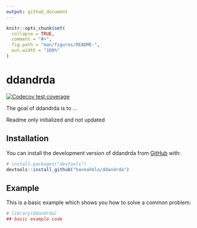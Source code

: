 ```yaml
---
output: github_document
---
```


<!-- README.md is generated from README.Rmd. Please edit that file -->

```r
knitr::opts_chunk$set(
  collapse = TRUE,
  comment = "#>",
  fig.path = "man/figures/README-",
  out.width = "100%"
)
```

# ddandrda

<!-- badges: start -->
[![Codecov test coverage](https://codecov.io/gh/hannahblo/ddandrda/branch/main/graph/badge.svg)](https://app.codecov.io/gh/hannahblo/ddandrda?branch=main)
<!-- badges: end -->

The goal of ddandrda is to ...

Readme only initialized and not updated

## Installation

You can install the development version of ddandrda from [GitHub](https://github.com/) with:

``` r
# install.packages("devtools")
devtools::install_github("hannahblo/ddandrda")
```

## Example

This is a basic example which shows you how to solve a common problem:

```r
# library(ddandrda)
## basic example code
```

<!-- What is special about using `README.Rmd` instead of just `README.md`? You can include R chunks like so: -->

<!-- ```{r cars} -->
<!-- summary(cars) -->
<!-- ``` -->

<!-- You'll still need to render `README.Rmd` regularly, to keep `README.md` up-to-date. `devtools::build_readme()` is handy for this. You could also use GitHub Actions to re-render `README.Rmd` every time you push. An example workflow can be found here: <https://github.com/r-lib/actions/tree/v1/examples>. -->

<!-- You can also embed plots, for example: -->

<!-- ```{r pressure, echo = FALSE} -->
<!-- plot(pressure) -->
<!-- ``` -->

<!-- In that case, don't forget to commit and push the resulting figure files, so they display on GitHub and CRAN. -->
